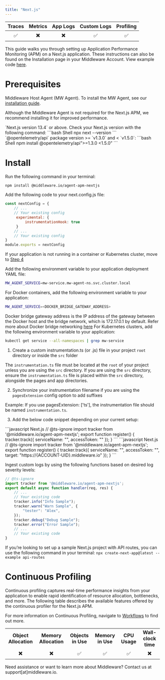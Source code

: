```yaml
---
title: "Next.js"
---
```

<a target="_blank" href="https://www.npmjs.com/package/@middleware.io/agent-apm-nextjs">
    <span style={{
        background: "url(https://img.shields.io/npm/v/%40middleware.io%2Fagent-apm-nextjs) no-repeat",
        width: "125px",
        height: "20px",
        display: "inline-block",
    }}/>
</a>

| Traces | Metrics | App Logs | Custom Logs | Profiling |
| :----: | :-----: | :------: | :---------: | :-------: |
| ✅ | ✖️ | ✖️ | ✅ | ✅ |


This guide walks you through setting up Application Performance Monitoring (APM) on a Next.js application. These instructions can also be found on the Installation page in your Middleware Account. View example code [here](https://github.com/middleware-labs/demo-apm/tree/master/nextjs).

# Prerequisites

<Steps>

  <Step title="MW Host Agent">
   Middleware Host Agent (MW Agent). To install the MW Agent, see our <a href="https://docs.middleware.io/docs/agent-installation/overview"> installation guide</a>. 
  
   <Note> Although the Middleware Agent is not required for the Next.js APM, we recommend installing it for improved performance. </Note>
  
  </Step>

  <Step title="Next.js Version">
   `Next.js version 13.4` or above. Check your Next.js version with the following command:
    ```bash Shell
    npx next --version
    ```

  </Step>

  <Step title="OpenTelemetry Version">
    `@opentelemetry/api` package version >= `v1.3.0` and < `v1.5.0`:
    ```bash Shell
    npm install @opentelemetry/api”>=1.3.0 <1.5.0”
    ```
  </Step>

</Steps>

# Install

<Accordion title="Step 1: Install Next.js APM Package">

Run the following command in your terminal:
```bash Shell 
npm install @middleware.io/agent-apm-nextjs
```
</Accordion>

<Accordion title="Step 2: Modify Config File">

Add the following code to your next.config.js file:

```javascript Next.js
const nextConfig = {
    // ...
    // Your existing config
     experimental: {
         instrumentationHook: true
     }
    // ...
    // Your existing config
}
module.exports = nextConfig
```
</Accordion>

<Accordion title="Step 3: Container Variables">

<Note>If your application is not running in a container or Kubernetes cluster, move to [Step 4](#step-4-create-instrumentation-file)</Note> 

Add the following environment variable to your application deployment YAML file:

```bash Shell
MW_AGENT_SERVICE=mw-service.mw-agent-ns.svc.cluster.local
```

For Docker containers, add the following environment variable to your application:

```bash Shell
MW_AGENT_SERVICE=<DOCKER_BRIDGE_GATEWAY_ADDRESS>
```
<Note> Docker bridge gateway address is the IP address of the gateway between the Docker host and the bridge network, which is 172.17.0.1 by default. 
Refer more about Docker bridge networking [here](https://docs.docker.com/network/network-tutorial-standalone/) </Note>
For Kubernetes clusters, add the following environment variable to your application:
```bash Shell
kubectl get service --all-namespaces | grep mw-service
```
</Accordion>

<Accordion title="Step 4: Create Instrumentation File">

1. Create a custom instrumentation.ts (or .js) file in your project `root` directory or inside the `src` folder

<Warning>The `instrumentation.ts` file must be located at the `root` of your project unless you are using the `src` directory. If you are using the `src` directory, ensure the `instrumentation.ts` file is placed within the `src` directory, alongside the pages and app directories.</Warning>

2. Synchronize your instrumentation filename if you are using the `pagesExtension` config option to add suffixes

<Note> Example: If you use pagesExtension: ['ts'], the instrumentation file should be named `instrumentation.ts`. </Note>

3. Add the below code snippet depending on your current setup:

<Tabs>
  <Tab title="MW Agent Installed">
    ```javascript Next.js
        // @ts-ignore
        import tracker from '@middleware.io/agent-apm-nextjs';
        export function register() {
            tracker.track({
                serviceName: "<SERVICE-NAME>",
                accessToken: "<xxxxxxxxxx>"
            });
        }
    ```
  </Tab>
  <Tab title="MW Agent NOT Installed">
    ```javascript Next.js
        // @ts-ignore
        import tracker from '@middleware.io/agent-apm-nextjs';
        export function register() {
            tracker.track({
                serviceName: "<SERVICE-NAME>",
                accessToken: "<ACCESS-TOKEN>",
                target: "https://{ACCOUNT-UID}.middleware.io"
            });
        }
    ```
  </Tab>
</Tabs>

</Accordion>

<Accordion title="Step 5: Enable Logging">

Ingest custom logs by using the following functions based on desired log severity levels:

```javascript Next.js
// @ts-ignore
import tracker from '@middleware.io/agent-apm-nextjs';
export default async function handler(req, res) {
    // ...
    // Your existing code
    tracker.info("Info Sample");
    tracker.warn("Warn Sample", {
        "tester": "Alex",
    });
    tracker.debug("Debug Sample");
    tracker.error("Error Sample");
    // ...
    // Your existing code
}
```
</Accordion>

<Accordion title="Step 6: Deploy your Project">

<Note>If you’re looking to set up a sample Next.js project with API routes, you can use the following command in your terminal: `npx create-next-app@latest --example api-routes`</Note>

</Accordion>

# Continuous Profiling

Continuous profiling captures real-time performance insights from your application to enable rapid identification of resource allocation, bottlenecks, and more. The following table describes the available features offered by the continuous profiler for the Next.js APM.

For more information on Continuous Profiling, navigate to [Workflows](/workflow/profiling) to find out more.

|     |     |     |     |    |           |
| :-: | :-: | :-: | :-: |:-: | :-: | 
|  __Object Allocation__   |   __Memory Allocation__  |   __Objects in Use__  |  __Memory in Use__   |  __CPU Usage__  | __Wall-clock time__ | 
|        ✖️                  |     ✖️                     |          ✅           |         ✅           |         ✅      |          ✖️           |            

<Note> Need assistance or want to learn more about Middleware? Contact us at support[at]middleware.io. </Note>

